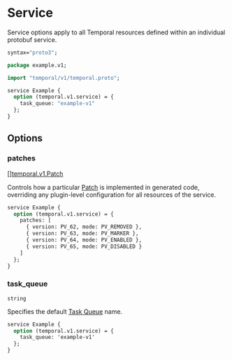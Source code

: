 # Service

Service options apply to all Temporal resources defined within an individual protobuf service.

```protobuf title="example.proto"
syntax="proto3";

package example.v1;

import "temporal/v1/temporal.proto";

service Example {
  option (temporal.v1.service) = {
    task_queue: "example-v1"
  };
}
```

## Options

### patches

[[]temporal.v1.Patch](https://buf.build/cludden/protoc-gen-go-temporal/docs/main:temporal.v1#temporal.v1.Patch)

Controls how a particular [Patch](/docs/guides/patches) is implemented in generated code, overriding any plugin-level configuration for all resources of the service.

```protobuf
service Example {
  option (temporal.v1.service) = {
    patches: [
      { version: PV_62, mode: PV_REMOVED },
      { version: PV_63, mode: PV_MARKER },
      { version: PV_64, mode: PV_ENABLED },
      { version: PV_65, mode: PV_DISABLED }
    ]
  };
}
```

### task_queue

`string`

Specifies the default [Task Queue](https://docs.temporal.io/workers#task-queue) name.

```protobuf
service Example {
  option (temporal.v1.service) = {
    task_queue: 'example-v1'
  };
}
```
